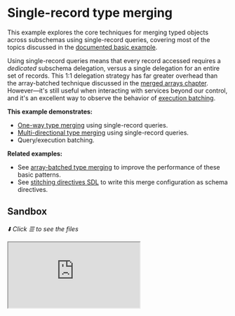 # Single-record type merging

This example explores the core techniques for merging typed objects across subschemas using
single-record queries, covering most of the topics discussed in the
[documented basic example](/docs/approaches/type-merging#basic-example).

Using single-record queries means that every record accessed requires a _dedicated_ subschema
delegation, versus a single delegation for an entire set of records. This 1:1 delegation strategy
has far greater overhead than the array-batched technique discussed in the
[merged arrays chapter](/docs/approaches/type-merging). However&mdash;it's still useful when
interacting with services beyond our control, and it's an excellent way to observe the behavior of
[execution batching](/handbook/appendices/batching-arrays-and-queries#what-is-query-batching).

**This example demonstrates:**

- [One-way type merging](/docs/approaches/type-merging#basic-example) using single-record queries.
- [Multi-directional type merging](/docs/approaches/type-merging#unidirectional-merges) using
  single-record queries.
- Query/execution batching.

**Related examples:**

- See [array-batched type merging](/handbook/foundation/type-merging-arrays) to improve the
  performance of these basic patterns.
- See [stitching directives SDL](/handbook/foundation/stitching-directives-sdl) to write this merge
  configuration as schema directives.

## Sandbox

_⬇️ Click ☰ to see the files_

<iframe
  src="https://codesandbox.io/embed/github/ardatan/schema-stitching/tree/master/examples/type-merging-single-records?codemirror=1&fontsize=14&initialpath=/graphql&theme=dark"
  className="mt-6 w-full h-[500px] rounded-md"
  title="type-merging-single-records"
  allow="geolocation; microphone; camera; midi; vr; accelerometer; gyroscope; payment; ambient-light-sensor; encrypted-media; usb"
  sandbox="allow-forms allow-modals allow-popups allow-presentation allow-same-origin allow-scripts"
/>

> You can also see the project on GitHub
> [here](https://github.com/ardatan/schema-stitching/tree/master/examples/type-merging-single-records).

The following services are available for interactive queries:

- **Stitched gateway:** listening on 4000/graphql
- _Manufacturers subservice_: listening on 4001/graphql
- _Products subservice_: listening on 4002/graphql
- _Storefronts subservice_: listening on 4003/graphql

## Summary

Visit the stitched gateway and try running the following query:

```graphql
query {
  storefront(id: "2") {
    id
    name
    products {
      upc
      name
      manufacturer {
        products {
          upc
          name
        }
        name
      }
    }
  }
}
```

If you study the results of this query, the final composition traverses across the service graph:

- `Storefront` (Storefronts schema)
  - `Storefront.products -> Product` (Products schema)
    - `Product.manufacturer -> Manufacturer` (Products + Manufacturers schemas)
      - `Manufacturer.products` (Products schema)
      - `Manufacturer.name` (Manufacturers schema)

That means the gateway performed three rounds of resolution for each service's data
(`Services -> Products -> Manufacturers`).

### Batching

While the gateway performed three _rounds_ of resolution, it actually had to perform a single
subschema delegation (or, proxy) _per record_ in each round because we're only fetching one record
at a time. This is both expensive for the gateway to process, and for the subservice to fulfill.
Thankfully, stitching has a built-in solution for the later inefficiency. Clear your gateway
terminal log and run the following query in GraphiQL:

```graphql
query {
  storefront(id: "2") {
    products {
      upc
      name
    }
  }
}
```

The Products executor is setup to log all of its operations, so you can watch what's being requested
in the gateway terminal window. Find these lines in the root `index.js` file and try adjusting the
`batch` setting:

```ts
{
  schema: await schemaFromExecutor(productsExec),
  executor: buildHTTPExecutor({
    url: 'http://localhost:4002/graphql',
  }),
  batch: true, // << try turning this on and off
}
```

With `batch: false`, the above query logs the following:

```graphql
# -- OPERATION 2020-12-03T15:32:41.900Z:
query ($_v0_upc: ID!) {
  product(upc: $_v0_upc) {
    __typename
    name
    upc
  }
}

# -- OPERATION 2020-12-03T15:32:41.901Z:
query ($_v0_upc: ID!) {
  product(upc: $_v0_upc) {
    __typename
    name
    upc
  }
}

# -- OPERATION 2020-12-03T15:32:41.903Z:
query ($_v0_upc: ID!) {
  product(upc: $_v0_upc) {
    __typename
    name
    upc
  }
}
```

Notice that we're sending **three seperate requests** to the Products service to resolve each record
in the product set. That's extremely inefficient. Switching to `batch: true` changes the output to:

```graphql
# -- OPERATION 2020-12-03T15:36:22.889Z:
query ($graphqlTools0__v0_upc: ID!, $graphqlTools1__v0_upc: ID!, $graphqlTools2__v0_upc: ID!) {
  graphqlTools0_product: product(upc: $graphqlTools0__v0_upc) {
    __typename
    name
    upc
  }
  graphqlTools1_product: product(upc: $graphqlTools1__v0_upc) {
    __typename
    name
    upc
  }
  graphqlTools2_product: product(upc: $graphqlTools2__v0_upc) {
    __typename
    name
    upc
  }
}
```

Now we're sending a **single request** that resolves all three single-record queries at once,
courtesy of
[batched execution](/handbook/appendices/batching-arrays-and-queries#what-is-query-batching). There
are very few reasons NOT to enable this free batching optimization (it will be enabled by default in
the future).

Batch execution is superb for optimizing the exchange with the subservices. However, there are still
overhead processing costs on the gateway for delegating each record individually, so batch execution
alone is not a perfect solution. The best optimization strategy is to pair batch execution with
delegating [arrays of records](/handbook/foundation/type-merging-arrays) at a time.
